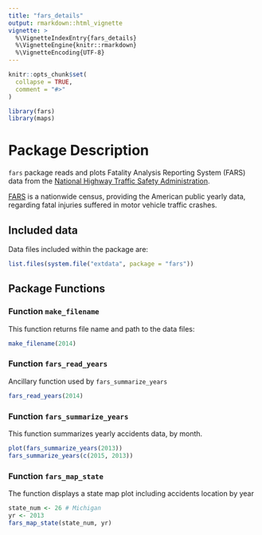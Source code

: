 ```yaml
---
title: "fars_details"
output: rmarkdown::html_vignette
vignette: >
  %\VignetteIndexEntry{fars_details}
  %\VignetteEngine{knitr::rmarkdown}
  %\VignetteEncoding{UTF-8}
---
```


```r
knitr::opts_chunk$set(
  collapse = TRUE,
  comment = "#>"
)
```

```r
library(fars)
library(maps)
```

# Package Description
`fars` package reads and plots Fatality Analysis Reporting System (FARS) data from the [National Highway Traffic Safety Administration](https://www.nhtsa.gov/research-data/fatality-analysis-reporting-system-fars).

[FARS](https://en.wikipedia.org/wiki/Fatality_Analysis_Reporting_System) is a nationwide census, providing the American public yearly data, regarding fatal injuries suffered in motor vehicle traffic crashes.


## Included data
Data files included within the package are:
```r

list.files(system.file("extdata", package = "fars"))

```


## Package Functions

### Function `make_filename`
This function returns file name and path to the data files:
```r
make_filename(2014)
```


### Function `fars_read_years`
Ancillary function used by `fars_summarize_years`
```r

fars_read_years(2014)

```


### Function `fars_summarize_years`
This function summarizes yearly accidents data, by month.
```r
plot(fars_summarize_years(2013))
fars_summarize_years(c(2015, 2013))
```


### Function `fars_map_state`
The function displays a state map plot including accidents location by year
```r
state_num <- 26 # Michigan
yr <- 2013
fars_map_state(state_num, yr)
```
